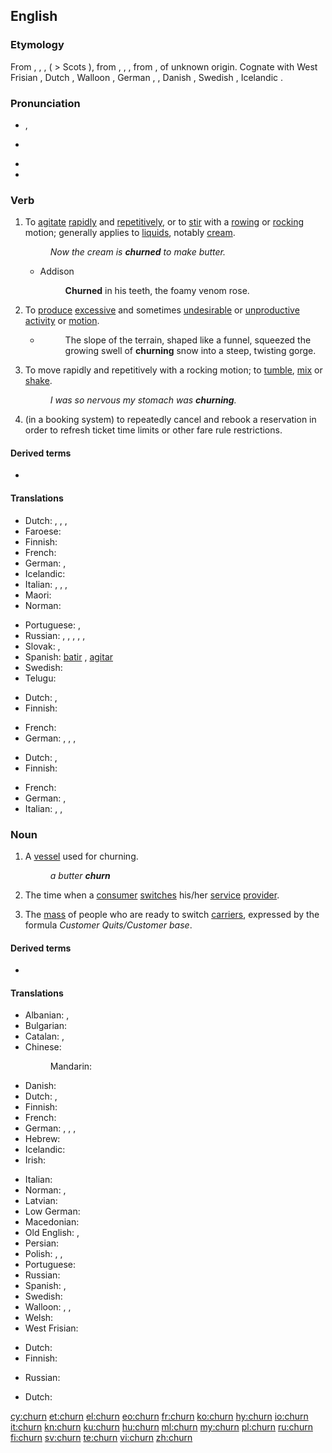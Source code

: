 ==English==

===Etymology===
From {{etyl|enm|en}} {{m|enm|cherne}}, {{m|enm|chrine}}, {{m|enm|chyrne}}, {{m|enm|*kyrne}} ( > Scots {{m|sco|kirn}}), from {{etyl|ang|en}} {{m|ang|ċyrn}}, {{m|ang|ċyrin}}, {{m|ang|ċirin||a churn}}, from {{etyl|gem-pro|en}} {{m|gem-pro|*kernǭ||churn}}, of unknown origin. Cognate with West Frisian {{m|fy|tsjerne}}, Dutch {{m|nl|karn}}, Walloon {{m|wa|serene}}, German {{m|de|Karn}}, {{m|de|Kirne}}, Danish {{m|da|kjærne}}, Swedish {{m|sv|kärna}}, Icelandic {{m|is|kirna||a churn}}.

===Pronunciation===
* {{a|UK}} {{enPR|chû(r)n}}, {{IPA|/tʃɜː(ɹ)n/|lang=en}}
* {{a|US}} {{IPA|/tʃɚn/|lang=en}}
* {{audio|en-us-churn.ogg|Audio (US)|lang=en}}
* {{rhymes|ɜː(r)n|lang=en}}

===Verb===
{{wikipedia}}
{{en-verb}}

# {{lb|en|transitive}} To [[agitate]] [[rapid]]ly and [[repetitive]]ly, or to [[stir]] with a [[row]]ing or [[rock]]ing motion; generally applies to [[liquid]]s, notably [[cream]].
#: ''Now the cream is '''churned''' to make butter.''
#* Addison
#*: '''Churned''' in his teeth, the foamy venom rose.
# {{lb|en|transitive|figuratively}} To [[produce]] [[excessive]] and sometimes [[undesirable]] or [[unproductive]] [[activity]] or [[motion]].
#* {{quote-journal|date=2012|author=John Branch|title=Snow Fall : The Avalanche at Tunnel Creek|newspaper=New York Time|url=http://www.nytimes.com/projects/2012/snow-fall/?smid=fb-nytimes&WT.z_sma=SP_SNT_20130415#/?part=tunnel-creek}}
#*: The slope of the terrain, shaped like a funnel, squeezed the growing swell of '''churning''' snow into a steep, twisting gorge.
# {{lb|en|intransitive}} To move rapidly and repetitively with a rocking motion; to [[tumble]], [[mix]] or [[shake]].
#: ''I was so nervous my stomach was '''churning'''.''
#{{lb|en|informal|travel|aviation}} (in a booking system) to repeatedly cancel and rebook a reservation in order to refresh ticket time limits or other fare rule restrictions. 
====Derived terms====
* {{l|en|churn out}}

====Translations====
{{trans-top|agitate rapidly}}
* Dutch: {{t+|nl|karnen}} {{qualifier|butter}}, {{t+|nl|agiteren}}, {{qualifier|fluid}}, {{t+|nl|klutsen}}
* Faroese: {{t|fo|kirna}}
* Finnish: {{t+|fi|kirnuta}}
* French: {{t+|fr|baratter}}
* German: {{t|de|durchschütteln}}, {{t|de|aufwühlen}}
* Icelandic: {{t|is|strokka}}
* Italian: {{t+|it|frullare}}, {{t+|it|sbattere}}, {{t+|it|ribollire}}, {{t|it|spumeggiare}}
* Maori: {{t|mi|pīkari}}
* Norman: {{t|nrf|pêtri}}
{{trans-mid}}
* Portuguese: {{t+|pt|agitar}}, {{t+|pt|bater}}
* Russian: {{qualifier|creamy substance}} {{t+|ru|взбива́ть|impf}}, {{t+|ru|взбить|pf}}, {{qualifier|liquid}} {{t+|ru|взба́лтывать|impf}}, {{t+|ru|взболта́ть|pf}}, {{qualifier|butter}} {{t+|ru|сбива́ть|impf}}, {{t+|ru|сбить|pf}}
* Slovak: {{t|sk|tĺcť}}, {{t|sk|stĺkať}}
* Spanish: [[batir]] {{gloss|butter}}, [[agitar]] {{gloss|water}}
* Swedish: {{t+|sv|kärna}}
* Telugu: {{t+|te|చిలుకు}}
{{trans-bottom}}

{{trans-top|figuratively: produce excessive motion}}
* Dutch: {{t+|nl|woelen}}, {{t+|nl|schudden}}
* Finnish: {{t+|fi|hämmentää}}
{{trans-mid}}
* French: {{t+|fr|agiter}}
* German: {{t|de|wusseln}}, {{t+|de|rütteln}}, {{t+|de|wühlen}},
{{trans-bottom}}

{{trans-top|tumble}}
* Dutch: {{t+|nl|woelen}}, {{t+|nl|schudden}}
* Finnish: {{t+|fi|velloa}}
{{trans-mid}}
* French: {{t+|fr|agiter}}
* German: {{t|de|durchschütteln}}, {{t|de|aufwühlen}}
* Italian: {{t|it|spumeggiare}}, {{t+|it|frullare}}, {{t+|it|ribollire}}
{{trans-bottom}}

===Noun===
{{en-noun}}

# A [[vessel]] used for churning.
#: ''a butter '''churn'''''
# {{lb|en|telecommunications}} The time when a [[consumer]] [[switch]]es his/her [[service]] [[provider]].
# {{lb|en|telecommunications}} The [[mass]] of people who are ready to switch [[carrier]]s, expressed by the formula ''Customer Quits/Customer base''.

====Derived terms====
* {{l|en|milk churn}}

====Translations====
{{trans-top|vessel for churning}}
* Albanian: {{t+|sq|dybek}}, {{t|sq|dylbek}}
* Bulgarian: {{t|bg|буталка|f|tr=butalka}}
* Catalan: {{t|ca|manteguera|f}} {{qualifier|for butter}}, {{t|ca|lletera|f}} {{qualifier|for milk}}
* Chinese:
*: Mandarin: {{t|cmn|攪乳器|tr=jiǎorǔqì|sc=Hani}}
* Danish: {{t|da|kjerne}}
* Dutch: {{t|nl|botervat|n}}, {{t+|nl|karn|m|f}}
* Finnish: {{t+|fi|kirnu}}
* French: {{t+|fr|baratte|f}}
* German: {{t|de|Rührtrommel|f}}, {{t+|de|Butterfass|n}}, {{t|de|Butterfertiger|m}}, {{t+|de|Kerne|f}}
* Hebrew: {{t|he|נטישה|sc=Hebr}}
* Icelandic: {{t|is|kirna|f}}
* Irish: {{t|ga|cuinneog|f}}
{{trans-mid}}
* Italian: {{t+|it|zangola}}
* Norman: {{t|nrf|bathette|f}}, {{t|nrf|ribot|m}}
* Latvian: {{t|lv|ķērne|f}}
* Low German: {{t|nds|karne|f}}
* Macedonian: {{t|mk|бутин|m|tr=bútin}}
* Old English: {{t|ang|ċyrin|f}}, {{t|ang|ċeren|f}}
* Persian: {{t+|fa|نهره|tr=nehre}}
* Polish: {{t|pl|maselnica|f}}, {{t+|pl|maślnica|f}}, {{t|pl|kierzanka|f}}
* Portuguese: {{t|pt|batedeira|f}}
* Russian: {{t+|ru|маслобо́йка|f}}
* Spanish: {{t|es|mantequera|f}} {{gloss|butter}}, {{t+|es|lechera|f}} {{gloss|milk}}
* Swedish: {{t+|sv|kärna|c}}
* Walloon: {{t+|wa|serene|f}} {{qualifier|with wooden leg}}, {{t|wa|toûnwere|f}} {{qualifier|with crank}}, {{t|wa|bourtea|m}} {{qualifier|any system}}
* Welsh: {{t|cy|buddai|f}}
* West Frisian: {{t|fy|tsjerne|c}}
{{trans-bottom}}

{{trans-top|time when customer switches provider}}
* Dutch: {{t+|nl|overstap|m}}
* Finnish: {{t|fi|[[liittymän]] [[vaihto]]}}
{{trans-mid}}
* Russian: {{t|ru|отто́к абонентов}}
{{trans-bottom}}

{{trans-top|people ready to switch carrier}}
* Dutch: {{t|nl|overstapkandidaten|p}}
{{trans-mid}}
{{trans-bottom}}

[[cy:churn]]
[[et:churn]]
[[el:churn]]
[[eo:churn]]
[[fr:churn]]
[[ko:churn]]
[[hy:churn]]
[[io:churn]]
[[it:churn]]
[[kn:churn]]
[[ku:churn]]
[[hu:churn]]
[[ml:churn]]
[[my:churn]]
[[pl:churn]]
[[ru:churn]]
[[fi:churn]]
[[sv:churn]]
[[te:churn]]
[[vi:churn]]
[[zh:churn]]